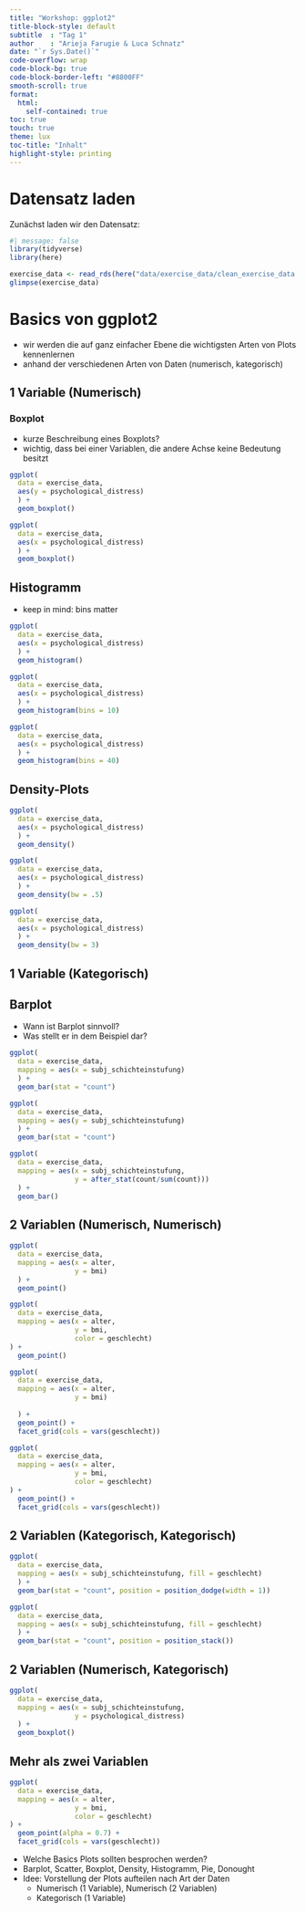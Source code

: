 ```yaml
---
title: "Workshop: ggplot2"
title-block-style: default
subtitle  : "Tag 1"
author    : "Arieja Farugie & Luca Schnatz"
date: "`r Sys.Date()`"
code-overflow: wrap
code-block-bg: true
code-block-border-left: "#8800FF"
smooth-scroll: true
format: 
  html:
    self-contained: true
toc: true
touch: true
theme: lux
toc-title: "Inhalt"
highlight-style: printing
---
```


# Datensatz laden

Zunächst laden wir den Datensatz:

```r
#| message: false
library(tidyverse)
library(here)

exercise_data <- read_rds(here("data/exercise_data/clean_exercise_data.rds"))
glimpse(exercise_data)

```

# Basics von ggplot2

-   wir werden die auf ganz einfacher Ebene die wichtigsten Arten von Plots kennenlernen
-   anhand der verschiedenen Arten von Daten (numerisch, kategorisch)

## 1 Variable (Numerisch)

### Boxplot

-   kurze Beschreibung eines Boxplots?
-   wichtig, dass bei einer Variablen, die andere Achse keine Bedeutung besitzt

```r
ggplot(
  data = exercise_data,
  aes(y = psychological_distress)
  ) +
  geom_boxplot()

ggplot(
  data = exercise_data,
  aes(x = psychological_distress)
  ) +
  geom_boxplot()

```

## Histogramm

-   keep in mind: bins matter

```r
ggplot(
  data = exercise_data,
  aes(x = psychological_distress)
  ) +
  geom_histogram()

ggplot(
  data = exercise_data,
  aes(x = psychological_distress)
  ) +
  geom_histogram(bins = 10)

ggplot(
  data = exercise_data,
  aes(x = psychological_distress)
  ) +
  geom_histogram(bins = 40)

```

## Density-Plots

```r

ggplot(
  data = exercise_data,
  aes(x = psychological_distress)
  ) +
  geom_density()

ggplot(
  data = exercise_data,
  aes(x = psychological_distress)
  ) +
  geom_density(bw = .5)

ggplot(
  data = exercise_data,
  aes(x = psychological_distress)
  ) +
  geom_density(bw = 3)

```

## 1 Variable (Kategorisch)

## Barplot

-   Wann ist Barplot sinnvoll?
-   Was stellt er in dem Beispiel dar?

```r

ggplot(
  data = exercise_data,
  mapping = aes(x = subj_schichteinstufung)
  ) + 
  geom_bar(stat = "count")

ggplot(
  data = exercise_data,
  mapping = aes(y = subj_schichteinstufung)
  ) + 
  geom_bar(stat = "count")

ggplot(
  data = exercise_data,
  mapping = aes(x = subj_schichteinstufung,
                y = after_stat(count/sum(count)))
  ) + 
  geom_bar()

```

## 2 Variablen (Numerisch, Numerisch)

```r
ggplot(
  data = exercise_data,
  mapping = aes(x = alter,
                y = bmi)
  ) +
  geom_point()  

ggplot(
  data = exercise_data,
  mapping = aes(x = alter,
                y = bmi,
                color = geschlecht)
) + 
  geom_point()

ggplot(
  data = exercise_data,
  mapping = aes(x = alter,
                y = bmi)
                
  ) + 
  geom_point() + 
  facet_grid(cols = vars(geschlecht)) 

ggplot(
  data = exercise_data,
  mapping = aes(x = alter,
                y = bmi,
                color = geschlecht)
) + 
  geom_point() + 
  facet_grid(cols = vars(geschlecht)) 
```

## 2 Variablen (Kategorisch, Kategorisch)

```r

ggplot(
  data = exercise_data,
  mapping = aes(x = subj_schichteinstufung, fill = geschlecht)
  ) + 
  geom_bar(stat = "count", position = position_dodge(width = 1))

ggplot(
  data = exercise_data,
  mapping = aes(x = subj_schichteinstufung, fill = geschlecht)
  ) + 
  geom_bar(stat = "count", position = position_stack())

```

## 2 Variablen (Numerisch, Kategorisch)

```r

ggplot(
  data = exercise_data,
  mapping = aes(x = subj_schichteinstufung,
                y = psychological_distress)
  ) + 
  geom_boxplot()

```

## Mehr als zwei Variablen

```r

ggplot(
  data = exercise_data,
  mapping = aes(x = alter,
                y = bmi,
                color = geschlecht)
) + 
  geom_point(alpha = 0.7) + 
  facet_grid(cols = vars(geschlecht)) 

```

-   Welche Basics Plots sollten besprochen werden?
-   Barplot, Scatter, Boxplot, Density, Histogramm, Pie, Donought
-   Idee: Vorstellung der Plots aufteilen nach Art der Daten
    -   Numerisch (1 Variable), Numerisch (2 Variablen)
    -   Kategorisch (1 Variable)
